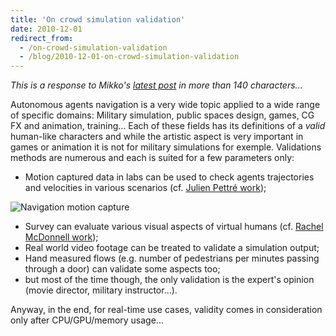 ```yaml
---
title: 'On crowd simulation validation'
date: 2010-12-01
redirect_from:
  - /on-crowd-simulation-validation
  - /blog/2010-12-01-on-crowd-simulation-validation
---
```


_This is a response to Mikko's
[latest post](http://digestingduck.blogspot.com/2010/12/style-vs-technique.html)
in more than 140 characters..._

Autonomous agents navigation is a very wide topic applied to a wide range of
specific domains: Military simulation, public spaces design, games, CG FX and
animation, training... Each of these fields has its definitions of a _valid_
human-like characters and while the artistic aspect is very important in games
or animation it is not for military simulations for exemple. Validations methods
are numerous and each is suited for a few parameters only:

- Motion captured data in labs can be used to check agents trajectories and
  velocities in various scenarios (cf.
  [Julien Pettré work](http://www.irisa.fr/bunraku/GENS/jpettre/));

![Navigation motion capture](./validation-bunraku.jpeg)

- Survey can evaluate various visual aspects of virtual humans (cf.
  [Rachel McDonnell work](http://gv2.cs.tcd.ie/mcdonner/));
- Real world video footage can be treated to validate a simulation output;
- Hand measured flows (e.g. number of pedestrians per minutes passing through a
  door) can validate some aspects too;
- but most of the time though, the only validation is the expert's opinion
  (movie director, military instructor...).

Anyway, in the end, for real-time use cases, validity comes in consideration
only after CPU/GPU/memory usage...
